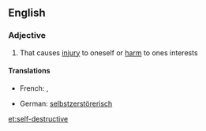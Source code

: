 ==English==

===Adjective===
{{en-adj|pos=[[self]]-[[destructive]]}}

# That causes [[injury]] to oneself or [[harm]] to ones interests

====Translations====
{{trans-top|that causes injury to oneself or harm to ones interests}}
*French: {{t+|fr|autodestructeur|m}}, {{t+|fr|autodestructrice|f}}
{{trans-mid}}
*German: [[selbstzerstörerisch]]
{{trans-bottom}}

[[et:self-destructive]]